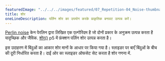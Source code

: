 ---
featuredImage: "../../../images/featured/07_Repetition-04_Noise-thumbnail.png"
title: शोर
oneLineDescription: पर्लिन शोर का उपयोग करके प्राकृतिक बनावट उत्पन्न करें।
---

<a href="https://en.wikipedia.org/wiki/Perlin_noise" target="_blank">Perlin noise</a>
केन पेरलिन द्वारा लिखित एक एल्गोरिदम है जो दोनों प्रकार के अनुक्रम उत्पन्न करता है
यादृच्छिक और जैविक.
<a href='https://p5js.org/reference/#/p5/noise' target='_blank'>शोर()</a>
p5 में फ़ंक्शन पर्लिन शोर उत्पन्न करता है।

इस उदाहरण में बिंदुओं का आकार शोर मानों के आधार पर किया गया है। स्लाइडर पर
बाएँ बिंदुओं के बीच की दूरी निर्धारित करता है। दाईं ओर का स्लाइडर ऑफसेट सेट करता है
शोर गणना में.